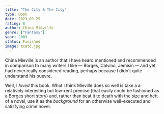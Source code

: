 ```yaml
---
title: "The City & The City"
type: Book
date: 2023-09-29
rating: 8
author: China Miéville
genre: ["Fantasy"]
year: 2009
status: Finished
image: tcatc.jpg
---
```


China Mieville is an author that I have heard mentioned and recommended in comparison to many writers I like —
Borges, Calvino, Jemisin — and yet had never really considered reading, perhaps because I didn't quite understand
his ouevre.

Well, I _loved_ this book. What I think Mieville does so well is take a a relatively interesting but low-rent premise
(that easily could be fashioned as a Borges short story) and, rather than beat it to death with the size and heft of a novel,
use it as the _background_ for an otherwise well-executed and satisfying crime novel.
